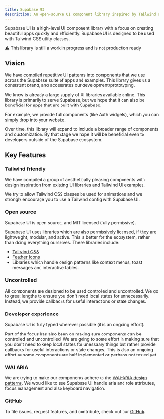 ```yaml
---
title: Supabase UI
description: An open-source UI component library inspired by Tailwind and AntDesign.
---
```


Supabase UI is a high-level UI component library with a focus on creating beautiful apps quickly and efficiently.
Supabase UI is designed to be used with Tailwind CSS utlity classes.

<div class="p-6 rounded bg-brand-500 bg-opacity-25 dark:bg-opacity-5 text-brand-800">
  ⚠️ This library is still a work in progress and is not production ready
</div>

## Vision

We have compiled repetitive UI patterns into components that we use across the Supabase suite of apps and examples.
This library gives us a consistent brand, and accelerates our development/prototyping.

We know is already a large supply of UI libraries available online. This library is primarily to serve Supabase, but we hope that it
can also be beneficial for apps that are built with Supabase.

For example, we provide full components (like Auth widgets), which you can simply drop into your website.

Over time, this library will expand to include a broader range of components and customization. By that stage we hope it will be
beneficial even to developers outside of the Supabase ecosystem.

## Key Features

### Tailwind friendly

We have compiled a group of aesthetically pleasing components with design inspiration from existing UI libraries and Tailwind UI examples.

We try to allow Tailwind CSS classes be used for animations and we strongly encourage you to use a Tailwind config with Supabase UI.

### Open source

Supabase UI is open source, and MIT licensed (fully permissive).

Supabase UI uses libraries which are also permissively licensed, if they are lightweight, modular, and active. This is better for the ecosystem, rather than doing everything ourselves.
These libraries include:

- [Tailwind CSS](https://tailwindcss.com/)
- [Feather Icons](https://feathericons.com/)
- Libraries which handle design patterns like context menus, toast messages and interactive tables.

### Uncontrolled

All components are designed to be used controlled and uncontrolled.
We go to great lengths to ensure you don't need local states for unnecessarily. Instead, we provide callbacks for useful interactions or state changes.

### Developer experience

Supabase UI is fully typed wherever possible (it is an ongoing effort).

Part of the focus has also been on making sure components can be controlled and uncontrolled.
We are going to some effort in making sure that you don't need to keep local states for unessaary things but rather provide callbacks for useful interactions or state changes.
This is also an ongoing effort as some components are half implemented or perhaps not tested yet.

### WAI ARIA

We are trying to make our components adhere to the [WAI-ARIA design patterns](https://www.w3.org/TR/wai-aria-practices-1.2).
We would like to see Supabase UI handle aria and role attributes, focus management and also keyboard navigation.

### GitHub

To file issues, request features, and contribute, check out our [GitHub](https://github.com/supabase/ui).
